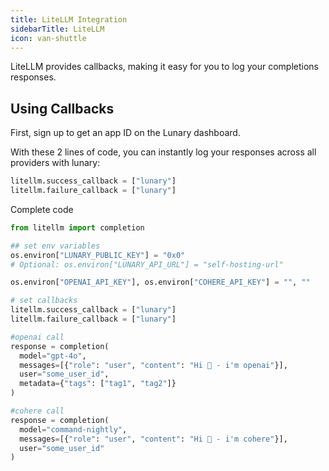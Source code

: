 ```yaml
---
title: LiteLLM Integration
sidebarTitle: LiteLLM
icon: van-shuttle
---
```


LiteLLM provides callbacks, making it easy for you to log your completions responses.

## Using Callbacks

First, sign up to get an app ID on the Lunary dashboard.

With these 2 lines of code, you can instantly log your responses across all providers with lunary:

```py
litellm.success_callback = ["lunary"]
litellm.failure_callback = ["lunary"]
```

Complete code

```python
from litellm import completion

## set env variables
os.environ["LUNARY_PUBLIC_KEY"] = "0x0"
# Optional: os.environ["LUNARY_API_URL"] = "self-hosting-url"

os.environ["OPENAI_API_KEY"], os.environ["COHERE_API_KEY"] = "", ""

# set callbacks
litellm.success_callback = ["lunary"]
litellm.failure_callback = ["lunary"]

#openai call
response = completion(
  model="gpt-4o", 
  messages=[{"role": "user", "content": "Hi 👋 - i'm openai"}],
  user="some_user_id",
  metadata={"tags": ["tag1", "tag2"]}
)

#cohere call
response = completion(
  model="command-nightly", 
  messages=[{"role": "user", "content": "Hi 👋 - i'm cohere"}],
  user="some_user_id"
)
```
